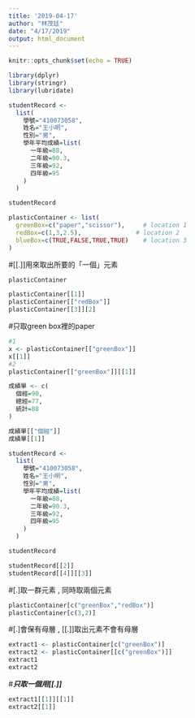 ```yaml
---
title: '2019-04-17'
author: "林茂廷"
date: "4/17/2019"
output: html_document
---
```


```r
knitr::opts_chunk$set(echo = TRUE)
```

```r
library(dplyr)
library(stringr)
library(lubridate)
```

```r
studentRecord <-
  list(
    學號="410073058",
    姓名="王小明",
    性別="男",
    學年平均成績=list(
      一年級=88,
      二年級=90.3,
      三年級=92,
      四年級=95
    )
  )

studentRecord
```

```r
plasticContainer <- list(
  greenBox=c("paper","scissor"),     # location 1
  redBox=c(1,3,2.5),               # location 2
  blueBox=c(TRUE,FALSE,TRUE,TRUE)    # location 3
)
```
#[[.]]用來取出所要的「一個」元素
```r
plasticContainer

plasticContainer[[1]]
plasticContainer[["redBox"]]
plasticContainer[[3]][2]
```
#只取green box裡的paper
```r
#1
x <- plasticContainer[["greenBox"]] 
x[[1]]
#2
plasticContainer[["greenBox"]][[1]]
```


```r
成績單 <- c(
  個經=90,
  總經=77,
  統計=88
)
```

```r
成績單[["個經"]]
成績單[[1]]
```

```r
studentRecord <-
  list(
    學號="410073058",
    姓名="王小明",
    性別="男",
    學年平均成績=list(
      一年級=88,
      二年級=90.3,
      三年級=92,
      四年級=95
    )
  )

studentRecord

studentRecord[[2]]
studentRecord[[4]][[3]]
```

#[.]取一群元素 , 同時取兩個元素
```r
plasticContainer[c("greenBox","redBox")] 
plasticContainer[c(3,2)]
```

#[.]會保有母層 , [[.]]取出元素不會有母層
```r
extract1 <- plasticContainer[c("greenBox")]
extract2 <- plasticContainer[[c("greenBox")]]
extract1
extract2
```
#***只取一個用[[.]]***
```r
extract1[[1]][[1]]
extract2[[1]]
```

